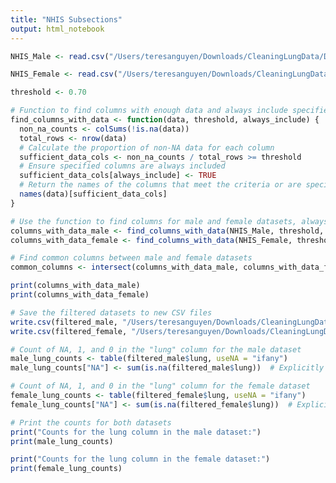 ```yaml
---
title: "NHIS Subsections"
output: html_notebook
---
```


```r

NHIS_Male <- read.csv("/Users/teresanguyen/Downloads/CleaningLungData/Data Files/male_NHISdata.csv")

NHIS_Female <- read.csv("/Users/teresanguyen/Downloads/CleaningLungData/Data Files/female_NHISdata.csv")


```

```r

threshold <- 0.70

# Function to find columns with enough data and always include specified columns
find_columns_with_data <- function(data, threshold, always_include) {
  non_na_counts <- colSums(!is.na(data))
  total_rows <- nrow(data)
  # Calculate the proportion of non-NA data for each column
  sufficient_data_cols <- non_na_counts / total_rows >= threshold
  # Ensure specified columns are always included
  sufficient_data_cols[always_include] <- TRUE
  # Return the names of the columns that meet the criteria or are specified to always include
  names(data)[sufficient_data_cols]
}

# Use the function to find columns for male and female datasets, always including "lung"
columns_with_data_male <- find_columns_with_data(NHIS_Male, threshold, "lung")
columns_with_data_female <- find_columns_with_data(NHIS_Female, threshold, "lung")

# Find common columns between male and female datasets
common_columns <- intersect(columns_with_data_male, columns_with_data_female)

print(columns_with_data_male)
print(columns_with_data_female)

# Save the filtered datasets to new CSV files
write.csv(filtered_male, "/Users/teresanguyen/Downloads/CleaningLungData/Data Files/male_filtered_70_NHIS.csv", row.names = FALSE)
write.csv(filtered_female, "/Users/teresanguyen/Downloads/CleaningLungData/Data Files/female_filtered_70_NHIS.csv", row.names = FALSE)


```

```r

# Count of NA, 1, and 0 in the "lung" column for the male dataset
male_lung_counts <- table(filtered_male$lung, useNA = "ifany")
male_lung_counts["NA"] <- sum(is.na(filtered_male$lung))  # Explicitly count NAs

# Count of NA, 1, and 0 in the "lung" column for the female dataset
female_lung_counts <- table(filtered_female$lung, useNA = "ifany")
female_lung_counts["NA"] <- sum(is.na(filtered_female$lung))  # Explicitly count NAs

# Print the counts for both datasets
print("Counts for the lung column in the male dataset:")
print(male_lung_counts)

print("Counts for the lung column in the female dataset:")
print(female_lung_counts)


```

